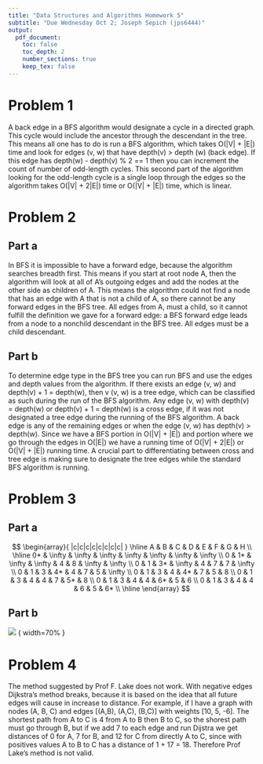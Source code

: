 ```yaml
---
title: "Data Structures and Algorithms Homework 5"
subtitle: "Due Wednesday Oct 2; Joseph Sepich (jps6444)"
output:
  pdf_document:
    toc: false
    toc_depth: 2
    number_sections: true
    keep_tex: false
---
```



# Problem 1 

A back edge in a BFS algorithm would designate a cycle in a directed graph. This cycle would include the ancestor through the descendant in the tree. This means all one has to do is run a BFS algorithm, which takes O(|V| + |E|) time and look for edges (v, w) that have depth(v) > depth (w) (back edge). If this edge has depth(w) - depth(v) % 2 == 1 then you can increment the count of number of odd-length cycles. This second part of the algorithm looking for the odd-length cycle is a single loop through the edges so the algorithm takes O(|V| + 2|E|) time or O(|V| + |E|) time, which is linear.

\pagebreak

# Problem 2

## Part a

In BFS it is impossible to have a forward edge, because the algorithm searches breadth first. This means if you start at root node A, then the algorithm will look at all of A's outgoing edges and add the nodes at the other side as children of A. This means the algorithm could not find a node that has an edge with A that is not a child of A, so there cannot be any forward edges in the BFS tree. All edges from A, must a child, so it cannot fulfill the definition we gave for a forward edge: a BFS forward edge leads from a node to a nonchild descendant in the BFS tree. All edges must be a child descendant.

\pagebreak

## Part b

To determine edge type in the BFS tree you can run BFS and use the edges and depth values from the algorithm. If there exists an edge (v, w) and depth(v) + 1 = depth(w), then v (v, w) is a tree edge, which can be classified as such during the run of the BFS algorithm. Any edge (v, w) with depth(v) = depth(w) or depth(v) + 1 = depth(w) is a cross edge, if it was not designated a tree edge during the running of the BFS algorithm. A back edge is any of the remaining edges or when the edge (v, w) has depth(v) > depth(w). Since we have a BFS portion in O(|V| + |E|) and portion where we go through the edges in O(|E|) we have a running time of O(|V| + 2|E|) or O(|V| + |E|) running time. A crucial part to differentiating between cross and tree edge is making sure to designate the tree edges while the standard BFS algorithm is running.

\pagebreak

# Problem 3

## Part a

$$
\begin{array}{ |c|c|c|c|c|c|c|c| }
 \hline
 A & B & C & D & E & F & G & H \\
 \hline
 0* & \infty & \infty & \infty & \infty & \infty & \infty & \infty \\
 0 & 1* & \infty & \infty & 4 & 8 & \infty & \infty \\
 0 & 1 & 3* & \infty & 4 & 7 & 7 & \infty \\
 0 & 1 & 3 & 4* & 4 & 7 & 5 & \infty \\
 0 & 1 & 3 & 4 & 4* & 7 & 5 & 8 \\
 0 & 1 & 3 & 4 & 4 & 7 & 5* & 8 \\
 0 & 1 & 3 & 4 & 4 & 6* & 5 & 6 \\
 0 & 1 & 3 & 4 & 4 & 6 & 5 & 6* \\
 \hline
\end{array}
$$

\pagebreak

## Part b

![](./ShortestPath3bHW5.PNG) { width=70% }

\pagebreak

# Problem 4

The method suggested by Prof F. Lake does not work. With negative edges Dijkstra's method breaks, because it is based on the idea that all future edges will cause in increase to distance. For example, if I have a graph with nodes (A, B, C) and edges [(A,B), (A,C), (B,C)] with weights [10, 5, -6]. The shortest path from A to C is 4 from A to B then B to C, so the shorest path must go through B, but if we add 7 to each edge and run Dijstra we get distances of 0 for A, 7 for B, and 12 for C from directly A to C, since with positives values A to B to C has a distance of 1 + 17 = 18. Therefore Prof Lake's method is not valid.




















